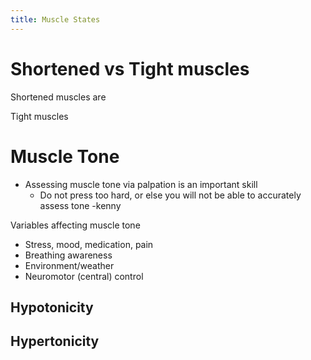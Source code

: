 ```yaml
---
title: Muscle States
---
```



# Shortened vs Tight muscles

Shortened muscles are 



Tight muscles


# Muscle Tone

- Assessing muscle tone via palpation is an important skill
    - Do not press too hard, or else you will not be able to accurately assess tone -kenny


Variables affecting muscle tone

- Stress, mood, medication, pain
- Breathing awareness
- Environment/weather
- Neuromotor (central) control


## Hypotonicity

## Hypertonicity
